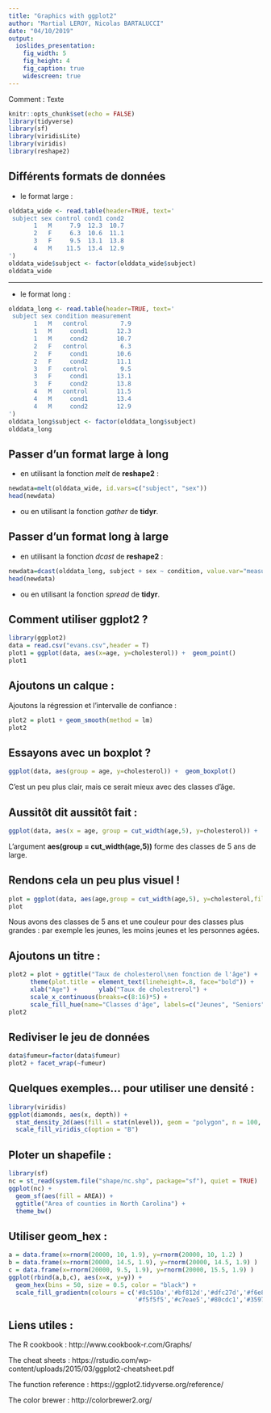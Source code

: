 ```yaml
---
title: "Graphics with ggplot2"
author: "Martial LEROY, Nicolas BARTALUCCI"
date: "04/10/2019"
output:
  ioslides_presentation:
    fig_width: 5
    fig_height: 4
    fig_caption: true
    widescreen: true
---
```


Comment : <font size="2"> Texte </font>

```r
knitr::opts_chunk$set(echo = FALSE)
library(tidyverse)
library(sf)
library(viridisLite)
library(viridis)
library(reshape2)
```

## Différents formats de données

- le format large :
```r
olddata_wide <- read.table(header=TRUE, text='
 subject sex control cond1 cond2
       1   M     7.9  12.3  10.7
       2   F     6.3  10.6  11.1
       3   F     9.5  13.1  13.8
       4   M    11.5  13.4  12.9
')
olddata_wide$subject <- factor(olddata_wide$subject)
olddata_wide
```

----

- le format long :
```r
olddata_long <- read.table(header=TRUE, text='
 subject sex condition measurement
       1   M   control         7.9
       1   M     cond1        12.3
       1   M     cond2        10.7
       2   F   control         6.3
       2   F     cond1        10.6
       2   F     cond2        11.1
       3   F   control         9.5
       3   F     cond1        13.1
       3   F     cond2        13.8
       4   M   control        11.5
       4   M     cond1        13.4
       4   M     cond2        12.9
')
olddata_long$subject <- factor(olddata_long$subject)
olddata_long
```


## Passer d'un format large à long

- en utilisant la fonction *melt* de **reshape2** :
```r
newdata=melt(olddata_wide, id.vars=c("subject", "sex"))
head(newdata)
```

- ou en utilisant la fonction *gather* de **tidyr**.

## Passer d'un format long à large

- en utilisant la fonction *dcast* de **reshape2** :
```r
newdata=dcast(olddata_long, subject + sex ~ condition, value.var="measurement")
head(newdata)
```

- ou en utilisant la fonction *spread* de **tidyr**.

## Comment utiliser **ggplot2** ? {.smaller}
```r
library(ggplot2)
data = read.csv("evans.csv",header = T)
plot1 = ggplot(data, aes(x=age, y=cholesterol)) +  geom_point()
plot1
```

## Ajoutons un calque : {.smaller}
Ajoutons la régression et l'intervalle de confiance :
```r
plot2 = plot1 + geom_smooth(method = lm)
plot2
```


## Essayons avec un boxplot ? {.smaller}
```r
ggplot(data, aes(group = age, y=cholesterol)) +  geom_boxplot()
```
C'est un peu plus clair, mais ce serait mieux avec des classes d'âge.

## Aussitôt dit aussitôt fait : {.smaller}
```r
ggplot(data, aes(x = age, group = cut_width(age,5), y=cholesterol)) +  geom_boxplot()
```

L'argument **aes(group = cut_width(age,5))** forme des classes de 5 ans de large.


## Rendons cela un peu plus visuel ! {.smaller}
```r
plot = ggplot(data, aes(age,group = cut_width(age,5), y=cholesterol,fill=cut_width(age,15))) +  geom_boxplot()
plot
```

Nous avons des classes de 5 ans et une couleur pour des classes plus grandes : par exemple les jeunes, les moins jeunes et les personnes agées.

## Ajoutons un titre : {.smaller}

```r
plot2 = plot + ggtitle("Taux de cholesterol\nen fonction de l'âge") + 
      theme(plot.title = element_text(lineheight=.8, face="bold")) +
      xlab("Age") +      ylab("Taux de cholestrerol") +
      scale_x_continuous(breaks=c(8:16)*5) +
      scale_fill_hue(name="Classes d'âge", labels=c("Jeunes", "Seniors", "Agés"))
plot2
```

## Rediviser le jeu de données {.smaller}

```r
data$fumeur=factor(data$fumeur)
plot2 + facet_wrap(~fumeur)
```

## Quelques exemples... pour utiliser une densité : {.smaller}

```r
library(viridis)
ggplot(diamonds, aes(x, depth)) +
  stat_density_2d(aes(fill = stat(nlevel)), geom = "polygon", n = 100, bins = 10, contour = TRUE) +
  scale_fill_viridis_c(option = "B")
```

## Ploter un shapefile : {.smaller}

```r
library(sf)
nc = st_read(system.file("shape/nc.shp", package="sf"), quiet = TRUE)
ggplot(nc) +
  geom_sf(aes(fill = AREA)) +
  ggtitle("Area of counties in North Carolina") +
  theme_bw()
```

## Utiliser geom_hex : {.smaller}

```r
a = data.frame(x=rnorm(20000, 10, 1.9), y=rnorm(20000, 10, 1.2) )
b = data.frame(x=rnorm(20000, 14.5, 1.9), y=rnorm(20000, 14.5, 1.9) )
c = data.frame(x=rnorm(20000, 9.5, 1.9), y=rnorm(20000, 15.5, 1.9) )
ggplot(rbind(a,b,c), aes(x=x, y=y)) +
  geom_hex(bins = 50, size = 0.5, color = "black") +
  scale_fill_gradientn(colours = c('#8c510a','#bf812d','#dfc27d','#f6e8c3',
                                   '#f5f5f5','#c7eae5','#80cdc1','#35978f','#01665e'))
```

## Liens utiles : {.smaller}

The R cookbook : http://www.cookbook-r.com/Graphs/

The cheat sheets : https://rstudio.com/wp-content/uploads/2015/03/ggplot2-cheatsheet.pdf

The function reference : https://ggplot2.tidyverse.org/reference/

The color brewer : http://colorbrewer2.org/
